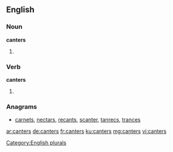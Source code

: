 ==English==

===Noun===
'''canters'''

# {{plural of|canter}}

===Verb===
'''canters'''

# {{en-third-person singular of|canter}}

===Anagrams===
* [[carnets#English|carnets]], [[nectars#English|nectars]], [[recants#English|recants]], [[scanter#English|scanter]], [[tanrecs#English|tanrecs]], [[trances#English|trances]]

[[Category:English plurals]]

[[ar:canters]]
[[de:canters]]
[[fr:canters]]
[[ku:canters]]
[[mg:canters]]
[[vi:canters]]